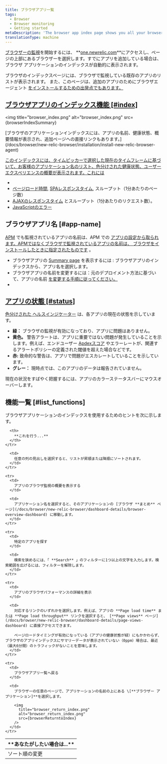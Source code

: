 ```yaml
---
title: ブラウザアプリ一覧
tags:
  - Browser
  - Browser monitoring
  - Getting started
metaDescription: 'The browser app index page shows you all your browser-monitored apps, along with their health status'
translationType: machine
---
```




[ブラウザーの監視](/docs/browser/new-relic-browser/getting-started/introduction-new-relic-browser)を開始するには、 **[one.newrelic.com](https://one.newrelic.com/all-capabilities)**にアクセスし、ページの上部にあるブラウザーを選択します。すでにアプリを追加している場合は、ブラウザ アプリケーションのインデックスが自動的に表示されます。

ブラウザのインデックスページには、ブラウザで監視している既存のアプリのリストが表示されます。 また、このページは、追加のアプリのためにブラウザエージェント [をインストールするための出発点でもあります。](/docs/browser/new-relic-browser/installation/install-new-relic-browser-agent)

## [ブラウザアプリのインデックス機能 [#index]](/docs/browser/new-relic-browser/installation/install-new-relic-browser-agent)

<img
  title="browser_index.png"
  alt="browser_index.png"
  src={browserIndexSummary}
>
  [](/docs/browser/new-relic-browser/installation/install-new-relic-browser-agent)
</img>

<figcaption>
  [ブラウザのアプリケーションインデックスには、アプリの名前、健康状態、概要情報が表示され、追加ページへの直接リンクもあります。](/docs/browser/new-relic-browser/installation/install-new-relic-browser-agent)
</figcaption>

[このインデックスには、タイムピッカーで選択した現在のタイムフレームに基づいて、お客様のアプリケーション名のリスト、色分けされた健康状態、ユーザーエクスペリエンスの概要が表示されます。これには](/docs/browser/new-relic-browser/installation/install-new-relic-browser-agent)

* [](/docs/browser/new-relic-browser/installation/install-new-relic-browser-agent)
* [](/docs/browser/new-relic-browser/installation/install-new-relic-browser-agent)[ページロード時間](/docs/browser/new-relic-browser/dashboard-details/page-views-dashboard), [SPAレスポンスタイム](/docs/browser/single-page-app-monitoring/use-spa-data/view-spa-data-new-relic-browser), スループット（1分あたりのページ数）
* [AJAXのレスポンスタイム](/docs/browser/new-relic-browser/dashboard-details/ajax-dashboard) とスループット（1分あたりのリクエスト数）。
* [JavaScriptのエラー](/docs/browser/new-relic-browser/dashboard-details/javascript-errors-dashboard)

## ブラウザアプリ名 [#app-name]

[APM](/docs/apm/new-relic-apm/getting-started/welcome-new-relic-apm) でも監視されているアプリの名前は、APM での [アプリの設定から取られます。APMではなくブラウザで監視されているアプリの名前は、 ](/docs/apm/new-relic-apm/installation-configuration/naming-your-application)[ブラウザをインストールしたときに指定されたものです](/docs/browser/new-relic-browser/installation/install-new-relic-browser-agent) 。

* ブラウザアプリの [Summary page](/docs/browser/new-relic-browser/dashboard-details/browser-overview-dashboard) を表示するには : ブラウザアプリのインデックスから、アプリ名を選択します。
* ブラウザアプリの名前を変更するには：元のデプロイメント方法に基づいて、アプリの名前 [を変更する手順に従ってください。](/docs/browser/new-relic-browser/installation-configuration/rename-browser-apps)
* [](/docs/browser/new-relic-browser/installation-configuration/rename-browser-apps)

## [アプリの状態 [#status]](/docs/browser/new-relic-browser/installation-configuration/rename-browser-apps)

[色分けされた ](/docs/browser/new-relic-browser/installation-configuration/rename-browser-apps)[ヘルスインジケーター](/docs/accounts-partnerships/education/getting-started-new-relic/glossary#health-status) は、各アプリの現在の状態を示しています。

* **緑：** ブラウザの監視が有効になっており、アプリに問題はありません。
* **黄色。** 警告アラートは、アプリに重要ではない問題が発生していることを示します。例えば、エンドユーザー [Apdexスコア](/docs/apm/new-relic-apm/apdex/apdex-measuring-user-satisfaction) やエラーレートが、関連するアラートポリシーの定義された閾値を超えた場合などです。
* **赤:** 致命的な警告は、アプリで問題がエスカレートしていることを示しています。
* **グレー：** 現時点では、このアプリのデータは報告されていません。

現在の状況をすばやく把握するには、アプリのカラーステータスバーにマウスオーバーします。

## 機能一覧 [#list_functions]

ブラウザアプリケーションのインデックスを使用するためのヒントを次に示します。

<table>
  <thead>
    <tr>
      <th width={200}>
        **あなたがしたい場合は...**
      </th>

      <th>
        **これを行う...**
      </th>
    </tr>
  </thead>

  <tbody>
    <tr>
      <td>
        ソート順の変更
      </td>

      <td>
        任意の列の見出しを選択すると、リストが昇順または降順にソートされます。
      </td>
    </tr>

    <tr>
      <td>
        アプリのブラウザ監視の概要を表示する
      </td>

      <td>
        アプリケーション名を選択すると、そのアプリケーションの [ブラウザ **まとめ** ページ](/docs/browser/new-relic-browser/dashboard-details/browser-overview-dashboard) に移動します。
      </td>
    </tr>

    <tr>
      <td>
        特定のアプリを探す
      </td>

      <td>
        検索を狭めるには、「 **Search** 」のフィルターに1つ以上の文字を入力します。検索範囲を広げるには、フィルターを解除します。
      </td>
    </tr>

    <tr>
      <td>
        アプリのブラウザパフォーマンスの詳細を表示
      </td>

      <td>
        対応するリンクのいずれかを選択します。例えば、アプリの **Page load time** または **Page load throughput** リンクを選択すると、 [**Page views** ページ](/docs/browser/new-relic-browser/dashboard-details/page-views-dashboard) に直接アクセスできます。

        ページロードタイミングが有効になっている（アプリの健康状態が緑）にもかかわらず、ブラウザのアプリインデックスにサマリーデータが表示されていない（0ppm）場合は、最近（最大6分間）のトラフィックがないことを意味します。
      </td>
    </tr>

    <tr>
      <td>
        ブラウザアプリ一覧へ戻る
      </td>

      <td>
        ブラウザーの任意のページで、アプリケーションの名前の上にある \[**ブラウザー アプリケーション]**を選択します。

        <img
          title="browser_return_index.png"
          alt="browser_return_index.png"
          src={browserReturntoIndex}
        />
      </td>
    </tr>
  </tbody>
</table>